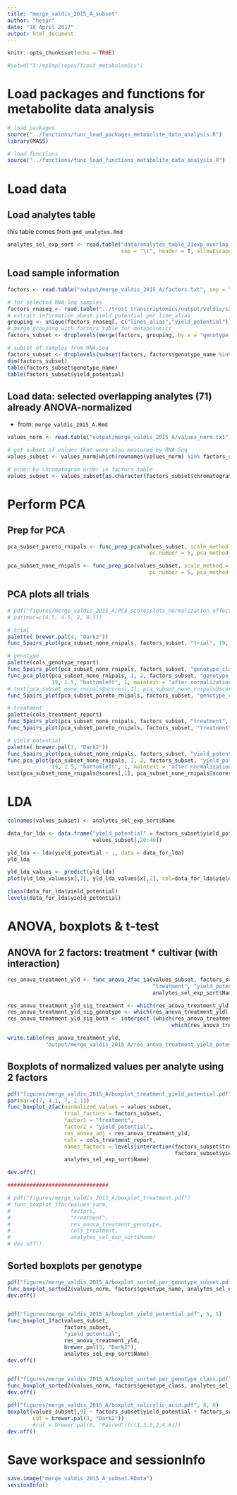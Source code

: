 ```yaml
---
title: "merge_valdis_2015_A_subset"
author: "hespr"
date: "18 April 2017"
output: html_document
---
```


```r
knitr::opts_chunk$set(echo = TRUE)

#setwd("X:/mpimp/repos/trost_metabolomics")
```


# Load packages and functions for metabolite data analysis
```r
# load packages
source("../functions/func_load_packages_metabolite_data_analysis.R")
library(MASS)

# load functions
source("../functions/func_load_functions_metabolite_data_analysis.R")
```


# Load data
## Load analytes table
this table comes from ``gmd_analytes.Rmd``
```r
analytes_sel_exp_sort <- read.table("data/analytes_table_21exp_overlap_select_ordered.txt", 
                                    sep = "\t", header = T, allowEscapes = T)
```

## Load sample information
```r
factors <- read.table("output/merge_valdis_2015_A/factors.txt", sep = "\t", header = T)

# for selected RNA-Seq samples
factors_rnaseq <- read.table("../trost_transcriptomics/output/valdis/samplelist_modified.txt", sep="\t")
# extract information about yield potential per line_alias
grouping <- unique(factors_rnaseq[, c("lines_alias","yield_potential")])
# merge grouping with factors table for metabolomics
factors_subset <- droplevels(merge(factors, grouping, by.x = "genotype_name", by.y = "lines_alias"))

# subset of samples from RNA-Seq
factors_subset <- droplevels(subset(factors, factors$genotype_name %in% factors_rnaseq$lines_alias))
dim(factors_subset)
table(factors_subset$genotype_name)
table(factors_subset$yield_potential)
```

## Load data: selected overlapping analytes (71) already ANOVA-normalized
* from: ``merge_valdis_2015_A.Rmd``
```r
values_norm <- read.table("output/merge_valdis_2015_A/values_norm.txt", sep="\t", header = T)

# get subset of values that were also measured by RNA-Seq
values_subset <- values_norm[which(rownames(values_norm) %in% factors_subset$chromatogram), ]

# order by chromatogram order in factors table
values_subset <- values_subset[as.character(factors_subset$chromatogram),]
```


# Perform PCA
## Prep for PCA
```r
pca_subset_pareto_rnipals <- func_prep_pca(values_subset, scale_method = "pareto", center_option = FALSE, 
                                             pc_number = 5, pca_method = "rnipals")

pca_subset_none_rnipals <- func_prep_pca(values_subset, scale_method = "none", center_option = FALSE, 
                                             pc_number = 5, pca_method = "rnipals")
```

## PCA plots all trials
```r
# pdf("figures/merge_valdis_2015_A/PCA_scoresplots_normalization_effect.pdf")
# par(mar=c(4.5, 4.5, 2, 0.5))

# trial
palette( brewer.pal(4, "Dark2"))
func_5pairs_plot(pca_subset_none_rnipals, factors_subset, "trial", 19, "trial effect, after normalization")

# genotype
palette(cols_genotype_report)
func_5pairs_plot(pca_subset_none_rnipals, factors_subset, "genotype_class", 19, "genotype effect, after normalization")
func_pca_plot(pca_subset_none_rnipals, 1, 2, factors_subset, "genotype_class", 
              19, 1.5, "bottomleft", 1, maintext = "after normalization (no scaling)")
# text(pca_subset_none_rnipals@scores[,1], pca_subset_none_rnipals@scores[,2], factors_subset$genotype_name)
func_5pairs_plot(pca_subset_pareto_rnipals, factors_subset, "genotype_class", 19, "genotype effect, after normalization (pareto scaling)")

# treatment
palette(cols_treatment_report)
func_5pairs_plot(pca_subset_none_rnipals, factors_subset, "treatment", 19, "treatment effect, before normalization")
func_5pairs_plot(pca_subset_pareto_rnipals, factors_subset, "treatment", 19, "treatment effect, after normalization")

# yield potential
palette( brewer.pal(3, "Dark2"))
func_5pairs_plot(pca_subset_none_rnipals, factors_subset, "yield_potential", 19, "genotype effect, after normalization")
func_pca_plot(pca_subset_none_rnipals, 1, 2, factors_subset, "yield_potential", 
              19, 1.5, "bottomleft", 1, maintext = "after normalization (no scaling)")
text(pca_subset_none_rnipals@scores[,1], pca_subset_none_rnipals@scores[,2], factors_subset$genotype_name)
```


# LDA
```r
colnames(values_subset) <- analytes_sel_exp_sort$Name

data_for_lda <- data.frame("yield_potential" = factors_subset$yield_potential,
                           values_subset[,20:40])

yld_lda <- lda(yield_potential ~ ., data = data_for_lda)
yld_lda

yld_lda_values <- predict(yld_lda)
plot(yld_lda_values$x[,1], yld_lda_values$x[,2], col=data_for_lda$yield_potential, pch=19)

class(data_for_lda$yield_potential)
levels(data_for_lda$yield_potential)
```


# ANOVA, boxplots & t-test
## ANOVA for 2 factors: treatment * cultivar (with interaction)
```r
res_anova_treatment_yld <- func_anova_2fac_ia(values_subset, factors_subset, 
                                              "treatment", "yield_potential", 0.01, 
                                              analytes_sel_exp_sort$Name)

res_anova_treatment_yld_sig_treatment <- which(res_anova_treatment_yld[,1] < 0.01)
res_anova_treatment_yld_sig_genotype <- which(res_anova_treatment_yld[,2] < 0.01)
res_anova_treatment_yld_sig_both <- intersect (which(res_anova_treatment_yld[,1] < 0.01), 
                                                    which(res_anova_treatment_yld[,2] < 0.01))

write.table(res_anova_treatment_yld, 
            "output/merge_valdis_2015_A/res_anova_treatment_yield_potential.txt", sep="\t")
```


## Boxplots of normalized values per analyte using 2 factors
```r
pdf("figures/merge_valdis_2015_A/boxplot_treatment_yield_potential.pdf", width=7, height=8)
par(mar=c(7, 4.1, 7, 2.1))
func_boxplot_2fac(normalized_values = values_subset, 
                  trial_factors = factors_subset, 
                  factor1 = "treatment", 
                  factor2 = "yield_potential", 
                  res_anova_adj = res_anova_treatment_yld, 
                  cols = cols_treatment_report,
                  names_factors = levels(interaction(factors_subset$treatment,
                                                     factors_subset$yield_potential)),
                  analytes_sel_exp_sort$Name)

dev.off()

################################

# pdf("figures/merge_valdis_2015_A/boxplot_treatment.pdf")
# func_boxplot_1fac(values_norm, 
#                   factors, 
#                   "treatment", 
#                   res_anova_treatment_genotype, 
#                   cols_treatment, 
#                   analytes_sel_exp_sort$Name)
# dev.off()
```



## Sorted boxplots per genotype
```r
pdf("figures/merge_valdis_2015_A/boxplot_sorted_per_genotype_subset.pdf", 10, 6)
func_boxplot_sorted2(values_norm, factors$genotype_name, analytes_sel_exp_sort)
dev.off()


pdf("figures/merge_valdis_2015_A/boxplot_yield_potential.pdf", 5, 5)
func_boxplot_1fac(values_subset, 
                  factors_subset, 
                  "yield_potential", 
                  res_anova_treatment_yld, 
                  brewer.pal(3, "Dark2"), 
                  analytes_sel_exp_sort$Name)
dev.off()


pdf("figures/merge_valdis_2015_A/boxplot_sorted_per_genotype_class.pdf", 10, 6)
func_boxplot_sorted2(values_norm, factors$genotype_class, analytes_sel_exp_sort)
dev.off()
```

```r
pdf("figures/merge_valdis_2015_A/boxplot_salicylic_acid.pdf", 8, 6)
boxplot(values_subset[,9] ~ factors_subset$yield_potential * factors_subset$treatment,
        col = brewer.pal(3, "Dark2"))
        #col = brewer.pal(6, "Paired")[c(1,3,5,2,4,6)])
dev.off()
```


# Save workspace and sessionInfo
```r
save.image("merge_valdis_2015_A_subset.RData")
sessionInfo()
```


